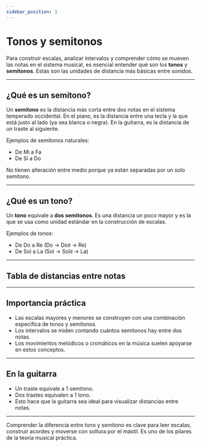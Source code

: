 ```yaml
---
sidebar_position: 3
---
```



# Tonos y semitonos

Para construir escalas, analizar intervalos y comprender cómo se mueven las notas en el sistema musical, es esencial entender qué son los **tonos** y **semitonos**. Estas son las unidades de distancia más básicas entre sonidos.

---

## ¿Qué es un semitono?

Un **semitono** es la distancia más corta entre dos notas en el sistema temperado occidental. En el piano, es la distancia entre una tecla y la que está justo al lado (ya sea blanca o negra). En la guitarra, es la distancia de un traste al siguiente.

Ejemplos de semitonos naturales:

- De Mi a Fa
- De Si a Do

No tienen alteración entre medio porque ya están separadas por un solo semitono.

---

## ¿Qué es un tono?

Un **tono** equivale a **dos semitonos**. Es una distancia un poco mayor y es la que se usa como unidad estándar en la construcción de escalas.

Ejemplos de tonos:

- De Do a Re (Do → Do♯ → Re)
- De Sol a La (Sol → Sol♯ → La)

---

## Tabla de distancias entre notas

<Table
  columns={['De', 'A', 'Distancia']}
  widths={[100, 100]}
  rows={[
    ['Do', 'Do♯', '1 semitono'],
    ['Do', 'Re', '1 tono'],
    ['Re', 'Re♯', '1 semitono'],
    ['Mi', 'Fa', '1 semitono'],
    ['Fa', 'Sol', '1 tono'],
    ['Si', 'Do', '1 semitono'],
  ]}
/>

---

## Importancia práctica

- Las escalas mayores y menores se construyen con una combinación específica de tonos y semitonos.
- Los intervalos se miden contando cuántos semitonos hay entre dos notas.
- Los movimientos melódicos o cromáticos en la música suelen apoyarse en estos conceptos.

---

## En la guitarra

- Un traste equivale a 1 semitono.
- Dos trastes equivalen a 1 tono.
- Esto hace que la guitarra sea ideal para visualizar distancias entre notas.

---

Comprender la diferencia entre tono y semitono es clave para leer escalas, construir acordes y moverse con soltura por el mástil. Es uno de los pilares de la teoría musical práctica.
